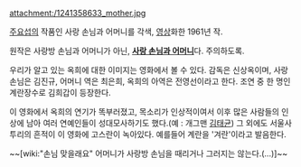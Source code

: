 attachment:/1241358633_mother.jpg

[[주요섭]]의 작품인 사랑 손님과 어머니를 각색, [http://www.youtube.com/watch?v=c_bWx5n0n8Y 영상]화한 1961년 작.

원작은 사랑방 손님과 어머니가 아닌, '''[[사랑 손님과 어머니]]'''다. 주의하도록.

우리가 알고 있는 옥희에 대한 이미지는 영화에서 볼 수 있다. 감독은 신상옥이며, 사랑손님은 김진규, 어머니 역은 최은희, 옥희의 아역은 전영선이라고 한다. 조연 중 한 명인 계란장수로 김희갑이 등장한다.

이 영화에서 옥희의 연기가 똑부러졌고, 목소리가 인상적이여서 이후 많은 사람들의 인상에 남아 여러 연예인들이 성대모사하기도 했다.(예 : 개그맨 [[김태균]]) 그 외에도 서울사투리의 흔적이 이 영화에 고스란이 녹아있다. 예를들어 계란을 '겨란'이라고 발음한다.

~~[wiki:"손님 맞을래요" 어머니가 사랑방 손님을 때리거나 그러지는 않는다.(...)]~~
